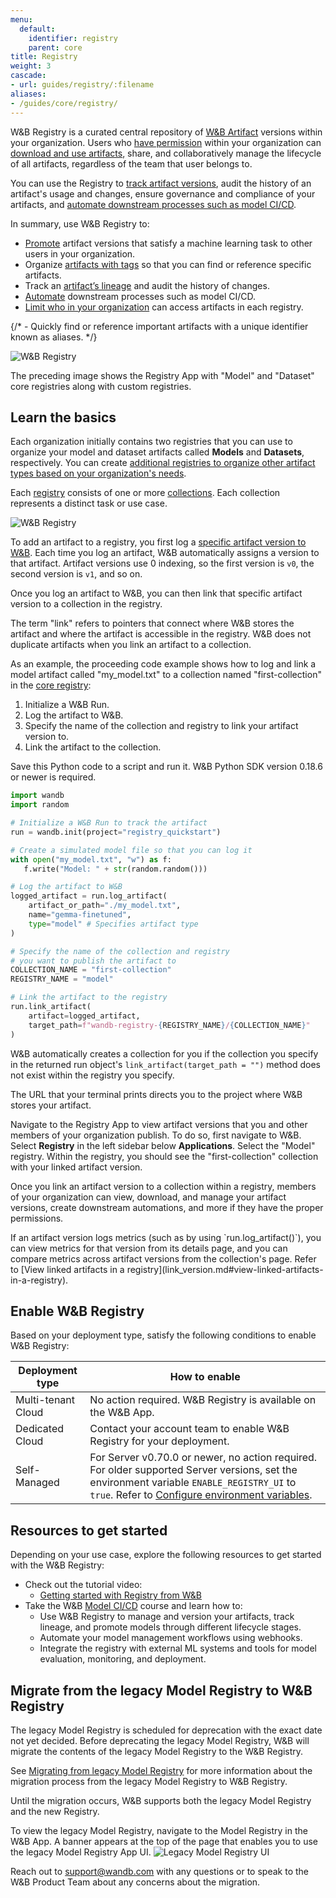 ```yaml
---
menu:
  default:
    identifier: registry
    parent: core
title: Registry
weight: 3
cascade:
- url: guides/registry/:filename
aliases:
- /guides/core/registry/
---
```

<Card title="Try in Colab" href="https://colab.research.google.com/github/wandb/examples/blob/master/colabs/wandb_registry/zoo_wandb.ipynb" icon="python"/>

W&B Registry is a curated central repository of [W&B Artifact](/guides/core/artifacts/) versions within your organization. Users who [have permission](./configure_registry) within your organization can [download and use artifacts](./download_use_artifact), share, and collaboratively manage the lifecycle of all artifacts, regardless of the team that user belongs to.

You can use the Registry to [track artifact versions](./link_version), audit the history of an artifact's usage and changes, ensure governance and compliance of your artifacts, and [automate downstream processes such as model CI/CD](/guides/core/automations/).

In summary, use W&B Registry to:

- [Promote](./link_version) artifact versions that satisfy a machine learning task to other users in your organization.
- Organize [artifacts with tags](./organize-with-tags) so that you can find or reference specific artifacts.
- Track an [artifact’s lineage](/guides/core/registry/lineage) and audit the history of changes.
- [Automate](/guides/core/automations/) downstream processes such as model CI/CD.
- [Limit who in your organization](./configure_registry) can access artifacts in each registry.

{/* - Quickly find or reference important artifacts with a unique identifier known as aliases. */}

<Frame>
    <img src="/images/registry/registry_landing_page.png" alt="W&B Registry"  />
</Frame>

The preceding image shows the Registry App with "Model" and "Dataset" core registries along with custom registries.


## Learn the basics
Each organization initially contains two registries that you can use to organize your model and dataset artifacts called **Models** and **Datasets**, respectively. You can create [additional registries to organize other artifact types based on your organization's needs](./registry_types). 

Each [registry](./configure_registry) consists of one or more [collections](./create_collection). Each collection represents a distinct task or use case.

<Frame>
    <img src="/images/registry/homepage_registry.png" alt="W&B Registry"  />
</Frame>

To add an artifact to a registry, you first log a [specific artifact version to W&B](/guides/core/artifacts/create-a-new-artifact-version). Each time you log an artifact, W&B automatically assigns a version to that artifact. Artifact versions use 0 indexing, so the first version is `v0`, the second version is `v1`, and so on. 

Once you log an artifact to W&B, you can then link that specific artifact version to a collection in the registry. 

<Note>
The term "link" refers to pointers that connect where W&B stores the artifact and where the artifact is accessible in the registry. W&B does not duplicate artifacts when you link an artifact to a collection.
</Note>

As an example, the proceeding code example shows how to log and link a model artifact called "my_model.txt" to a collection named "first-collection" in the [core registry](./registry_types):

1. Initialize a W&B Run.
2. Log the artifact to W&B.
3. Specify the name of the collection and registry to link your artifact version to.
4. Link the artifact to the collection.

Save this Python code to a script and run it. W&B Python SDK version 0.18.6 or newer is required.

```python title="hello_collection.py"
import wandb
import random

# Initialize a W&B Run to track the artifact
run = wandb.init(project="registry_quickstart") 

# Create a simulated model file so that you can log it
with open("my_model.txt", "w") as f:
   f.write("Model: " + str(random.random()))

# Log the artifact to W&B
logged_artifact = run.log_artifact(
    artifact_or_path="./my_model.txt", 
    name="gemma-finetuned", 
    type="model" # Specifies artifact type
)

# Specify the name of the collection and registry
# you want to publish the artifact to
COLLECTION_NAME = "first-collection"
REGISTRY_NAME = "model"

# Link the artifact to the registry
run.link_artifact(
    artifact=logged_artifact, 
    target_path=f"wandb-registry-{REGISTRY_NAME}/{COLLECTION_NAME}"
)
```

W&B automatically creates a collection for you if the collection you specify in the returned run object's `link_artifact(target_path = "")` method does not exist within the registry you specify.

<Note>
The URL that your terminal prints directs you to the project where W&B stores your artifact.
</Note>

Navigate to the Registry App to view artifact versions that you and other members of your organization publish. To do so, first navigate to W&B. Select **Registry** in the left sidebar below **Applications**. Select the "Model" registry. Within the registry, you should see the "first-collection" collection with your linked artifact version.

Once you link an artifact version to a collection within a registry, members of your organization can view, download, and manage your artifact versions, create downstream automations, and more if they have the proper permissions.

<Note>
If an artifact version logs metrics (such as by using `run.log_artifact()`), you can view metrics for that version from its details page, and you can compare metrics across artifact versions from the collection's page. Refer to [View linked artifacts in a registry](link_version.md#view-linked-artifacts-in-a-registry).
</Note>

## Enable W&B Registry

Based on your deployment type, satisfy the following conditions to enable W&B Registry:

| Deployment type | How to enable |
| ----- | ----- |
| Multi-tenant Cloud | No action required. W&B Registry is available on the W&B App. |
| Dedicated Cloud | Contact your account team to enable W&B Registry for your deployment. |
| Self-Managed | For Server v0.70.0 or newer, no action required. For older supported Server versions, set the environment variable `ENABLE_REGISTRY_UI` to `true`. Refer to [Configure environment variables](/guides/hosting/env-vars). |


## Resources to get started

Depending on your use case, explore the following resources to get started with the W&B Registry:

* Check out the tutorial video:
    * [Getting started with Registry from W&B](https://www.youtube.com/watch?v=p4XkVOsjIeM)
* Take the W&B [Model CI/CD](https://www.wandb.courses/courses/enterprise-model-management) course and learn how to:
    * Use W&B Registry to manage and version your artifacts, track lineage, and promote models through different lifecycle stages.
    * Automate your model management workflows using webhooks.
    * Integrate the registry with external ML systems and tools for model evaluation, monitoring, and deployment.



## Migrate from the legacy Model Registry to W&B Registry

The legacy Model Registry is scheduled for deprecation with the exact date not yet decided. Before deprecating the legacy Model Registry, W&B will migrate the contents of the legacy Model Registry to the W&B Registry. 


See [Migrating from legacy Model Registry](./model_registry_eol) for more information about the migration process from the legacy Model Registry to W&B Registry.

Until the migration occurs, W&B supports both the legacy Model Registry and the new Registry. 

<Note>
To view the legacy Model Registry, navigate to the Model Registry in the W&B App. A banner appears at the top of the page that enables you to use the legacy Model Registry App UI.

<Frame>
    <img src="/images/registry/nav_to_old_model_reg.gif" alt="Legacy Model Registry UI"  />
</Frame>
</Note>


Reach out to support@wandb.com with any questions or to speak to the W&B Product Team about any concerns about the migration.